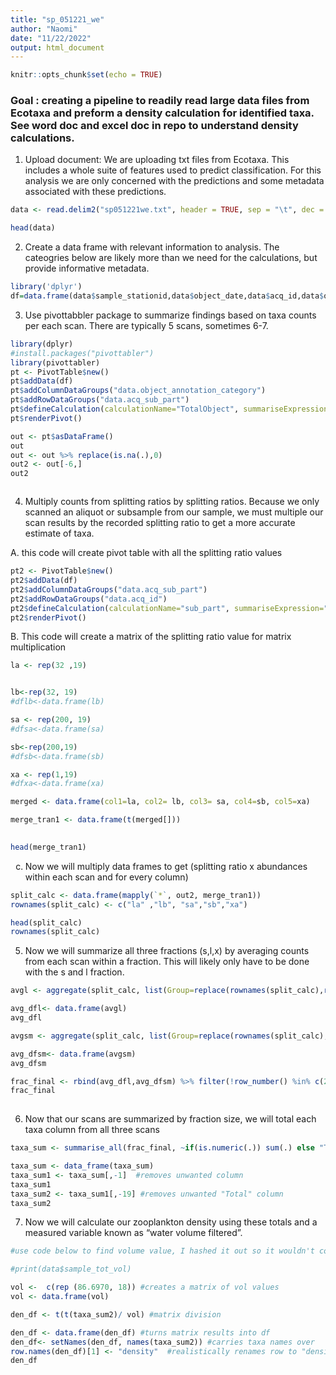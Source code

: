 ---
title: "sp_051221_we"
author: "Naomi"
date: "11/22/2022"
output: html_document
---

```{r setup, include=FALSE}
knitr::opts_chunk$set(echo = TRUE)
```
### Goal : creating a pipeline to readily read large data files from Ecotaxa and preform a density calculation for identified taxa. See word doc and excel doc in repo to understand density calculations.


1. Upload document: We are uploading txt files from Ecotaxa. This includes a whole suite of features used to predict classification. For this analysis we are only concerned with the predictions and some metadata associated with these predictions.
```{r}
data <- read.delim2("sp051221we.txt", header = TRUE, sep = "\t", dec = ".")

head(data)
```
2. Create a data frame with relevant information to analysis. The cateogries below are likely more than we need for the calculations, but provide informative metadata.

```{r}
library('dplyr')
df=data.frame(data$sample_stationid,data$object_date,data$acq_id,data$object_annotation_category,data$acq_sub_part, data$sample_tot_vol)


```

3. Use pivottabbler package to summarize findings based on taxa counts per each scan. There are typically 5 scans, sometimes 6-7.
```{r}
library(dplyr)
#install.packages("pivottabler")
library(pivottabler)
pt <- PivotTable$new()
pt$addData(df)
pt$addColumnDataGroups("data.object_annotation_category")
pt$addRowDataGroups("data.acq_sub_part")
pt$defineCalculation(calculationName="TotalObject", summariseExpression="n()")
pt$renderPivot()

out <- pt$asDataFrame()
out
out <- out %>% replace(is.na(.),0) 
out2 <- out[-6,]
out2



```

4. Multiply counts from splitting ratios by splitting ratios. Because we only scanned an aliquot or subsample from our sample, we must multiple our scan results by the recorded splitting ratio to get a more accurate estimate of taxa. 

  A. this code will create pivot table with all the splitting     ratio values
```{r}

pt2 <- PivotTable$new()
pt2$addData(df)
pt2$addColumnDataGroups("data.acq_sub_part")
pt2$addRowDataGroups("data.acq_id")
pt2$defineCalculation(calculationName="sub_part", summariseExpression="mean(data.acq_sub_part)")
pt2$renderPivot()

```

  B. This code will create a matrix of the splitting ratio value     for matrix multiplication
```{r}

la <- rep(32 ,19)


lb<-rep(32, 19)
#dflb<-data.frame(lb)

sa <- rep(200, 19)
#dfsa<-data.frame(sa)

sb<-rep(200,19)
#dfsb<-data.frame(sb)

xa <- rep(1,19)
#dfxa<-data.frame(xa)

merged <- data.frame(col1=la, col2= lb, col3= sa, col4=sb, col5=xa)

merge_tran1 <- data.frame(t(merged[]))

 
head(merge_tran1)


```
  c. Now we will multiply data frames to get (splitting ratio x        abundances within each scan and for every column)
```{r}
split_calc <- data.frame(mapply(`*`, out2, merge_tran1))
rownames(split_calc) <- c("la" ,"lb", "sa","sb","xa")

head(split_calc)
rownames(split_calc)
```
5. Now we will summarize all three fractions (s,l,x) by averaging counts from each scan within a fraction. This will likely only have to be done with the s and l fraction.
```{r}
avgl <- aggregate(split_calc, list(Group=replace(rownames(split_calc),rownames(split_calc) %in% c("la","lb"), "l")), mean)

avg_dfl<- data.frame(avgl)
avg_dfl

avgsm <- aggregate(split_calc, list(Group=replace(rownames(split_calc),rownames(split_calc) %in% c("sa","sb"), "s")), mean)

avg_dfsm<- data.frame(avgsm)
avg_dfsm

frac_final <- rbind(avg_dfl,avg_dfsm) %>% filter(!row_number() %in% c(2:6))
frac_final
                         
```
6. Now that our  scans are summarized by fraction size, we will total each taxa column from all three scans

```{r}
taxa_sum <- summarise_all(frac_final, ~if(is.numeric(.)) sum(.) else "Total")

taxa_sum <- data_frame(taxa_sum)
taxa_sum1 <- taxa_sum[,-1]  #removes unwanted column
taxa_sum1
taxa_sum2 <- taxa_sum1[,-19] #removes unwanted "Total" column
taxa_sum2                       

```
7. Now we will calculate our zooplankton density using these totals and a measured variable known as "water volume filtered".
```{r}

#use code below to find volume value, I hashed it out so it wouldn't continue to print

#print(data$sample_tot_vol)

vol <-  c(rep (86.6970, 18)) #creates a matrix of vol values
vol <- data.frame(vol)

den_df <- t(t(taxa_sum2)/ vol) #matrix division

den_df <- data.frame(den_df) #turns matrix results into df
den_df<- setNames(den_df, names(taxa_sum2)) #carries taxa names over
row.names(den_df)[1] <- "density"  #realistically renames row to "density"
den_df


```

